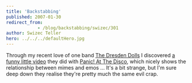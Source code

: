 ```yaml
---
title: 'Backstabbing'
published: 2007-01-30
redirect_from: 
            - /blog/backstabbing/swizec/301
author: Swizec Teller
hero: ../../../defaultHero.jpg
---
```

Through my recent love of one band [The Dresden Dolls](http://www.dresdendolls.com/) I discovered [a funny little video](http://youtube.com/watch?v=vY2WLMf0F_c) they did with [Panic! At The Disco](http://www.panicatthedisco.com/), which nicely shows the relationship between mimes and emos ... It's a bit strange, but I'm sure deep down they realise they're pretty much the same evil crap.